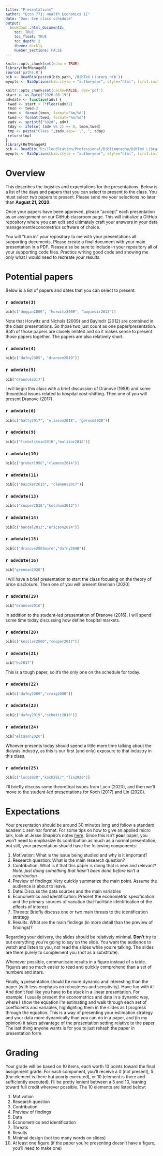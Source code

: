 ```yaml
---
title: "Presentations"
author: "Econ 771: Health Economics II"
date: "Due: See class schedule"
output: 
  bookdown::html_document2:
    toc: TRUE
    toc_float: TRUE
    toc_depth: 2
    theme: darkly
    number_sections: FALSE
---
```


```r
knitr::opts_chunk$set(echo = TRUE)
library(RefManageR)
source('paths.R')
bib <- ReadBib(paste0(bib.path,'/BibTeX_Library.bib'))
myopts <- BibOptions(bib.style = "authoryear", style="html", first.inits=FALSE, max.names = 20, check.entries=FALSE)

```


```r
knitr::opts_chunk$set(cache=FALSE, dev='pdf')
start <- as.Date("2020-08-19")
advdate <- function(adv) {
 twed <- start + 7*floor(adv/2)
 tmon <- twed-2
 tmon <- format(tmon, format="%m/%d")
 twed <- format(twed, format="%m/%d")
 zadv <- sprintf("%02d", adv)
 tday <- ifelse( (adv %% 2) == 0, tmon,twed)
 tmp <- paste("Class ",zadv,sep='',", ", tday)
 return(tmp)
}
library(RefManageR)
bib <- ReadBib('D:/CloudStation/Professional/Bibliography/BibTeX_Library.bib')
myopts <- BibOptions(bib.style = "authoryear", style="html", first.inits=FALSE, max.names = 20, check.entries=FALSE)
```


# Overview
This describes the logistics and expectations for the presentations. Below is a list of the days and papers that you can select to present to the class. You must select two papers to present. Please send me your selections no later than **August 21, 2020**.

Once your papers have been approved, please "accept" each presentation as an assignment on our GitHub classroom page. This will initialize a GitHub repository where you can edit and ultimately craft your answers in your data management/econometrics software of choice.  

You will "turn in" your repository to me with your presentations all supporting documents. Please create a final document with your main presentation in a PDF. Please also be sure to include in your repository all of your supporting code files. Practice writing good code and showing me only what I would need to recreate your results.



# Potential papers
Below is a list of papers and dates that you can select to present.


### `r advdate(3)`

```r
bib[c("duggan2000", "horwitz2009", "bayindir2012")]
``` 

Note that Horwitz and Nichols (2009) and Bayindir (2012) are combined in the class presentations. So those two just count as one paper/presentation. Both of those papers are closely related and so it makes sense to present those papers together. The papers are also relatively short.


### `r advdate(4)`

```r
bib[c("dafny2005", "dranove2019")]
``` 


### `r advdate(5)`


```r
bib["dranove2017"]
``` 

I will begin this class with a brief discussion of Dranove (1988) and some theoretical issues related to hospital cost-shifting. Then one of you will present Dranove (2017).


### `r advdate(6)`

```r
bib[c("batty2017", "eliason2018", "geruso2020")]
``` 


### `r advdate(9)`

```r
bib[c("finkelstein2016","molitor2018")]
``` 


### `r advdate(10)`

```r
bib[c("gruber1996","clemens2014")]
``` 


### `r advdate(11)`

```r
bib[c("baicker2013", "clemens2017")]
``` 


### `r advdate(13)`

```r
bib[c("cooper2018","ketcham2012")]
``` 


### `r advdate(14)`

```r
bib[c("handel2013","ericson2014")]
``` 


### `r advdate(15)`

```r
bib[c("dranove2003more","dafny2008")]
``` 


### `r advdate(16)`

```r
bib["grennan2020"]
``` 

I will have a brief presentation to start the class focusing on the theory of price disclosure. Then one of you will present Grennan (2020)


### `r advdate(19)`

```r
bib["dranove2016"]
``` 

In addition to the student-led presentation of Dranove (2016), I will spend some time today discussing how define hospital markets.


### `r advdate(20)`

```r
bib[c("kessler2000","cooper2017")]
``` 


### `r advdate(21)`

```r
bib["ho2017"]
``` 

This is a tough paper, so it's the only one on the schedule for today.


### `r advdate(22)`

```r
bib[c("dafny2009","craig2008")]
``` 


### `r advdate(23)`


```r
bib[c("dafny2019","schmitt2018")]
``` 


### `r advdate(24)`

```r
bib["eliason2020"]
``` 

Whoever presents today should spend a little more time talking about the dialysis industry, as this is our first (and only) exposure to that industry in this class.


### `r advdate(25)`

```r
bib[c("luco2020","koch2017","lin2020")]
``` 

I'll briefly discuss some theoretical issues from Luco (2020), and then we'll move to the student-led presentations for Koch (2017) and Lin (2020).


# Expectations
Your presentation should be around 30 minutes long and follow a standard academic seminar format. For some tips on how to give an applied micro talk, look at Jesse Shapiro's notes [here](https://www.brown.edu/Research/Shapiro/pdfs/applied_micro_slides.pdf). Since this isn't **your** paper, you won't need to emphasize its contribution as much as a normal presentation, but still, your presentation should have the following components:

1. Motivation: What is the issue being studied and why is it important?
2. Research question: What is the main research question?
3. Contribution: What is it that this paper is doing that is new and relevant? *Note: just doing something that hasn't been done before isn't a contribution*
4. Preview of findings: Very quickly summarize the main point. Assume the audience is about to leave.
5. Data: Discuss the data sources and the main variables
6. Econometrics and identification: Present the econometric specification and the primary sources of variation that facilitate identification of the effects of interest
7. Threats: Briefly discuss one or two main threats to the identification strategy
8. Results: What are the main findings (in more detail than the preview of findings)?

Regarding your delivery, the slides should be relatively minimal. **Don't** try to put everything you're going to say on the slide. You want the audience to watch and listen to you, not read the slides while you're talking. The slides are there purely to complement you (not as a substitute).

Whenever possible, communicate results in a figure instead of a table. Figures are so much easier to read and quickly comprehend than a set of numbers and stars.

Finally, a presentation should be more dynamic and interesting than the paper (with less emphasis on robustness and sensitivity). Have fun with it! And don't feel like you have to be stuck in a linear presentation. For example, I usually present the econometrics and data in a dynamic way, where I show the equation I'm estimating and walk through each set of coefficients and variables, highlighting them in the slides as I progress through the equation. This is a way of presenting your estimation strategy and your data more dynamically than you can do in a paper, and (in my opinion) it takes advantage of the presentation setting relative to the paper. The last thing anyone wants is for you to just rehash the paper in presentation form.


# Grading
Your grade will be based on 10 items, each worth 10 points toward the final assignment grade. For each component, you'll receive a 0 (not present), 5 (the element is there but poorly executed), or 10 (element is there and sufficiently executed). I'll be pretty lenient between a 5 and 10, leaning toward full credit wherever possible. The 10 elements are listed below:

1. Motivation
2. Research question
3. Contribution
4. Preview of findings
5. Data
6. Econometrics and identification
7. Threats
8. Results
9. Minimal design (not too many words on slides)
10. At least one figure (if the paper you're presenting doesn't have a figure, you'll need to make one)